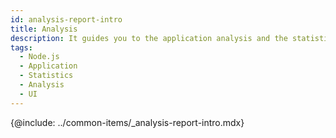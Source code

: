 ```yaml
---
id: analysis-report-intro
title: Analysis
description: It guides you to the application analysis and the statistics menu.
tags:
  - Node.js
  - Application
  - Statistics
  - Analysis
  - UI
---
```


<!-- 분석과 통계 / 애플리케이션 분석하기 -->

<!-- 분석 개요 필요 / 검토하기?-->

{@include: ../common-items/_analysis-report-intro.mdx}
